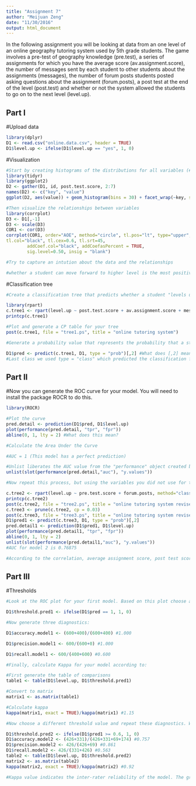 ```yaml
---
title: "Assignment 7"
author: "Meijuan Zeng"
date: "11/30/2016"
output: html_document
---
```


In the following assignment you will be looking at data from an one level of an online geography tutoring system used by 5th grade students. The game involves a pre-test of geography knowledge (pre.test), a series of assignments for which you have the average score (av.assignment.score),  the number of messages sent by each student to other students about the assignments (messages), the number of forum posts students posted asking questions about the assignment (forum.posts), a post test at the end of the level (post.test) and whether or not the system allowed the students to go on to the next level (level.up).  

## Part I

#Upload data
```r
library(dplyr)
D1 <- read.csv("online.data.csv", header = TRUE)
D1$level.up <- ifelse(D1$level.up == "yes", 1, 0)
```

#Visualization 
```r
#Start by creating histograms of the distributions for all variables (#HINT: look up "facet" in the ggplot documentation)
library(tidyr)
library(ggplot2)
D2 <- gather(D1, id, post.test.score, 2:7)
names(D2) <- c("key", "value")
ggplot(D2, aes(value)) + geom_histogram(bins = 30) + facet_wrap(~key, scale = 'free')

#Then visualize the relationships between variables
library(corrplot)
D3 <- D1[,-1]
D3 <- scale(D3)
COR1 <- cor(D3)
corrplot(COR1, order="AOE", method="circle", tl.pos="lt", type="upper",        
tl.col="black", tl.cex=0.6, tl.srt=45, 
        addCoef.col="black", addCoefasPercent = TRUE,
        sig.level=0.50, insig = "blank")

#Try to capture an intution about the data and the relationships

#whether a student can move forward to higher level is the most positively correlated with the student's average assignment score, followed by the post.test score and messages. So I will choose these 3 variables to predict if a student can level up in my classification tree.
```
#Classification tree
```r
#Create a classification tree that predicts whether a student "levels up" in the online course using three variables of your choice (As we did last time, set all controls to their minimums)

library(rpart)
c.tree1 <- rpart(level.up ~ post.test.score + av.assignment.score + messages, method="class", data=D1) 
printcp(c.tree1)

#Plot and generate a CP table for your tree 
post(c.tree1, file = "tree1.ps", title = "online tutoring system")

#Generate a probability value that represents the probability that a student levels up based your classification tree 

D1$pred <- predict(c.tree1, D1, type = "prob")[,2] #What does [,2] mean here?
#Last class we used type = "class" which predicted the classification for us, this time we are using type = "prob" to see the probability that our classififcation is based on.

```
## Part II
#Now you can generate the ROC curve for your model. You will need to install the package ROCR to do this.
```r
library(ROCR)

#Plot the curve
pred.detail <- prediction(D1$pred, D1$level.up) 
plot(performance(pred.detail, "tpr", "fpr"))
abline(0, 1, lty = 2) #What does this mean?

#Calculate the Area Under the Curve

#AUC = 1 (This model has a perfect prediction)

#Unlist liberates the AUC value from the "performance" object created by ROCR
unlist(slot(performance(pred.detail,"auc"), "y.values"))

#Now repeat this process, but using the variables you did not use for the previous model and compare the plots & results of your two models. Which one do you think was the better model? Why?

c.tree2 <- rpart(level.up ~ pre.test.score + forum.posts, method="class", data=D1) 
printcp(c.tree2)
post(c.tree2, file = "tree2.ps", title = "online tutoring system revised")
c.tree3 <- prune(c.tree2, cp = 0.03)
post(c.tree3, file = "tree3.ps", title = "online tutoring system revised2")
D1$pred1 <- predict(c.tree3, D1, type = "prob")[,2]
pred.detail1 <- prediction(D1$pred1, D1$level.up) 
plot(performance(pred.detail1, "tpr", "fpr"))
abline(0, 1, lty = 2)
unlist(slot(performance(pred.detail1,"auc"), "y.values"))
#AUC for model 2 is 0.76875

#According to the correlation, average assignment score, post test scores, and messages should be the best 3 predictors for "level up" compared to forum posts and pre test scores. The AUC value for model 1 is higher than that for model 2, indicating that model 1 is better.
```
## Part III
#Thresholds
```r
#Look at the ROC plot for your first model. Based on this plot choose a probability threshold that balances capturing the most correct predictions against false positives. Then generate a new variable in your data set that classifies each student according to your chosen threshold.

D1$threshold.pred1 <- ifelse(D1$pred == 1, 1, 0)

#Now generate three diagnostics:

D1$accuracy.model1 <- (600+400)/(600+400) #1.000

D1$precision.model1 <- 600/(600+0) #1.000

D1$recall.model1 <- 600/(400+600) #0.600

#Finally, calculate Kappa for your model according to:

#First generate the table of comparisons
table1 <- table(D1$level.up, D1$threshold.pred1)

#Convert to matrix
matrix1 <- as.matrix(table1)

#Calculate kappa
kappa(matrix1, exact = TRUE)/kappa(matrix1) #1.15

#Now choose a different threshold value and repeat these diagnostics. What conclusions can you draw about your two thresholds?

D1$threshold.pred2 <- ifelse(D1$pred1 >= 0.6, 1, 0)
D1$accuracy.model2 <- (426+331)/(426+331+69+174) #0.757
D1$precision.model2 <- 426/(426+69) #0.861
D1$recall.model2 <- 426/(331+426) #0.563
table2 <- table(D1$level.up, D1$threshold.pred2)
matrix2 <- as.matrix(table2)
kappa(matrix2, exact = TRUE)/kappa(matrix2) #0.92

#Kappa value indicates the inter-rater reliability of the model. The greater value indicates the greater reliability between our data and the model. We can conclude that model 1 has more reliable predictors than model 2. Besides, based on previous correlation table and AUC calculations, we can say that model 1 predicts better.
```


